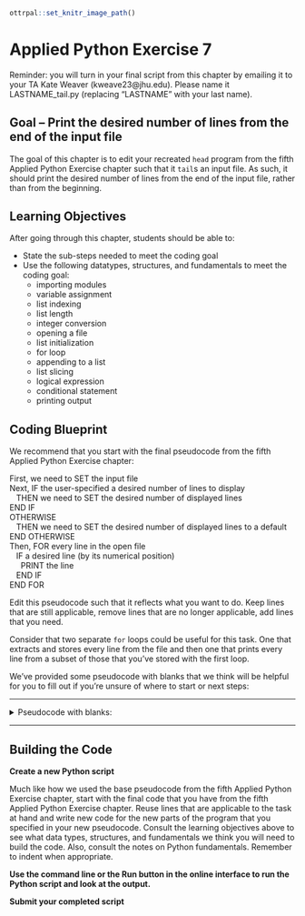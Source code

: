 ```r
ottrpal::set_knitr_image_path()
```

# Applied Python Exercise 7

Reminder: you will turn in your final script from this chapter by emailing it to your TA Kate Weaver (kweave23@jhu.edu). Please name it LASTNAME_tail.py (replacing "LASTNAME" with your last name).

## Goal -- Print the desired number of lines from the end of the input file

The goal of this chapter is to edit your recreated `head` program from the fifth Applied Python Exercise chapter such that it `tail`s an input file. As such, it should print the desired number of lines from the end of the input file, rather than from the beginning. 

## Learning Objectives

After going through this chapter, students should be able to:

* State the sub-steps needed to meet the coding goal
* Use the following datatypes, structures, and fundamentals to meet the coding goal:
  * importing modules
  * variable assignment
  * list indexing
  * list length
  * integer conversion
  * opening a file
  * list initialization
  * for loop
  * appending to a list
  * list slicing
  * logical expression
  * conditional statement
  * printing output
  
## Coding Blueprint

We recommend that you start with the final pseudocode from the fifth Applied Python Exercise chapter: 

First, we need to SET the input file <br />
Next, IF the user-specified a desired number of lines to display <br />
&nbsp;&nbsp;  THEN we need to SET the desired number of displayed lines <br />
END IF <br />
OTHERWISE <br />
&nbsp;&nbsp;  THEN we need to SET the desired number of displayed lines to a default <br />
END OTHERWISE <br />
Then, FOR every line in the open file <br />
&nbsp;&nbsp;  IF a desired line (by its numerical position) <br />
&nbsp;&nbsp;&nbsp;&nbsp;    PRINT the line <br />
&nbsp;&nbsp;  END IF <br />
END FOR <br />

Edit this pseudocode such that it reflects what you want to do. Keep lines that are still applicable, remove lines that are no longer applicable, add lines that you need.

Consider that two separate `for` loops could be useful for this task. One that extracts and stores every line from the file and then one that prints every line from a subset of those that you've stored with the first loop.

We've provided some pseudocode with blanks that we think will be helpful for you to fill out if you're unsure of where to start or next steps:

***
<details><summary> Pseudocode with blanks: </summary>

First, we need to SET the input file <br />
Next, IF the user-specified a desired number of lines to display <br />
&nbsp;&nbsp;  THEN we need to SET the desired number of displayed lines <br />
END IF <br />
OTHERWISE  <br />
&nbsp;&nbsp;  THEN we need to SET the desired number of displayed lines to a default <br />
END OTHERWISE <br />
___ a storage list for lines in the file <br />
Then, FOR every line in the open file <br />
&nbsp;&nbsp;  ~~IF a desired line (by its numerical position)~~ <br />
&nbsp;&nbsp;&nbsp;&nbsp;    ~~PRINT the line~~ <br />
&nbsp;&nbsp;  ~~END IF~~ <br />
&nbsp;&nbsp;  ___ the line to the storage list <br />
END FOR <br />

___ a subset of the storage list to be the last ____ items in the storage list <br />
___ every line in the subset <br />
&nbsp;&nbsp;  _____ the line <br />
END FOR <br />

</details>
***

## Building the Code

**Create a new Python script**

Much like how we used the base pseudocode from the fifth Applied Python Exercise chapter, start with the final code that you have from the fifth Applied Python Exercise chapter. Reuse lines that are applicable to the task at hand and write new code for the new parts of the program that you specified in your new pseudocode. Consult the learning objectives above to see what data types, structures, and fundamentals we think you will need to build the code. Also, consult the notes on Python fundamentals. Remember to indent when appropriate.

**Use the command line or the Run button in the online interface to run the Python script and look at the output.**

**Submit your completed script**

<!--
## Completed Intended Goal Code

```python
#USAGE: LASTNAME_tail.py input_filename [desired_number_of_lines]
import sys
filename = sys.argv[1]
if len(sys.argv) > 2:
  n_lines = int(sys.argv[2])
else:
  n_lines = 10
line_list = []
for line in open(filename):
  line_list.append(line)

last_n_lines = line_list[len(line_list)-n_lines:]
for line in last_n_lines:
    print(line.strip('\r\n'))
```
-->